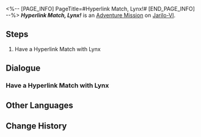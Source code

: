 <%-- [PAGE_INFO]
PageTitle=#Hyperlink Match, Lynx!#
[END_PAGE_INFO] --%>
{{Stub|Dialogue.}}
{{Mission Infobox
|id            = 8014128
|title         = 
|image         = <!--Mission Hyperlink Match, Lynx!.png-->
|type          = Adventure
|event_name    = 
|chapter       = 
|requirements  = 
* [[Adventure Mission]] ''[[Hyperlink Match, Wen Shiling!]]'' completed
* [[Adventure Mission]] ''[[Hyperlink Match, Julian!]]'' completed
* [[Adventure Mission]] ''[[Hyperlink Match, Dunn!]]'' completed
* [[Adventure Mission]] ''[[Hyperlink Match, Oleg!]]'' completed
|summary       = <!--official mission summary from Fate's Atlas-->
|characters    = Trailblazer
|startLocation = [[Jarilo-VI]] - [[Outlying Snow Plains]]
|world         = Jarilo-VI
|area          = Outlying Snow Plains
|prev          = Hyperlink Match, Oleg!
|next          = 
|rewards       = 
}}
'''''Hyperlink Match, Lynx!''''' is an [[Adventure Mission]] on [[Jarilo-VI]].

==Steps==
# Have a Hyperlink Match with Lynx

<!--
==Gameplay Notes==

--><!--
==Trial Character==

-->
==Dialogue==
{{Stub Dialogue}}

===Have a Hyperlink Match with Lynx===
{{Mission Description|type=adventure|location=Outlying Snow Plains|The core gameplay loop behind Aetherium Wars is "dueling." Challenge different players and show your true strength!}}
{{Dialogue Start}}
:{{tx}}
{{Dialogue End}}

==Other Languages==
{{Other Languages
|en   = Hyperlink Match, Lynx!
|zhs  = 超链接对决！玲可
|zht  = 超連結對決！玲可
|ja   = ハイパーリンクバトル！リンクス
|ko   = 하이퍼링크 대결! 링스
|es   = Enfrentamiento de hipervínculos: Lynx
|fr   = Combat hyperlink&nbsp;: Lynx&nbsp;!
|ru   = Матч! Рысь!
|th   = ประลองไฮเปอร์ลิงก์กับ Lynx!
|vi   = Quyết Đấu Siêu Liên Kết! Lynx
|de   = Hyperlinkmatch, Lynx!
|id   = Duel Hyperlink, Lynx!
|pt   = Batalha de Hyperlink, Lynx!
}}

==Change History==
{{Change History|1.4}}
